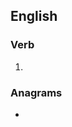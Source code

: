 ==English==

===Verb===
{{head|en|verb form}}

# {{en-third-person singular of|inwreathe}}

===Anagrams===
* {{anagrams|en|Withernsea}}